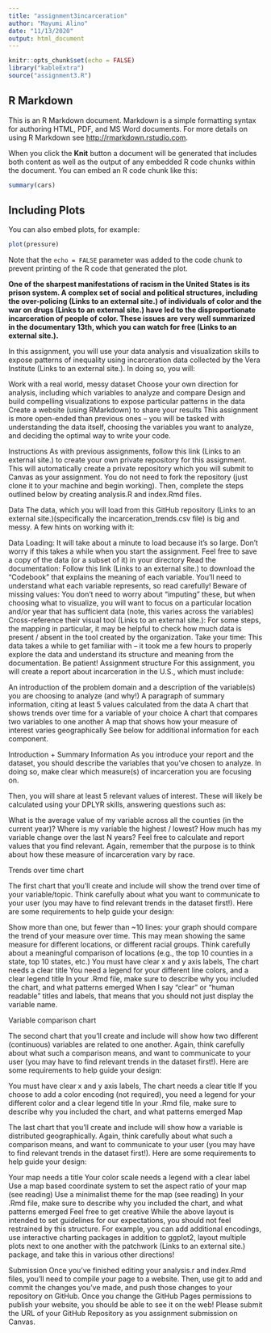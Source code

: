 ---
title: "assignment3incarceration"
author: "Mayumi Alino"
date: "11/13/2020"
output: html_document
---

```{r setup, include=FALSE}
knitr::opts_chunk$set(echo = FALSE)
library("kableExtra")
source("assignment3.R")
```

## R Markdown

This is an R Markdown document. Markdown is a simple formatting syntax for authoring HTML, PDF, and MS Word documents. For more details on using R Markdown see <http://rmarkdown.rstudio.com>.

When you click the **Knit** button a document will be generated that includes both content as well as the output of any embedded R code chunks within the document. You can embed an R code chunk like this:

```{r cars}
summary(cars)
```

## Including Plots

You can also embed plots, for example:

```{r pressure, echo=FALSE}
plot(pressure)
```

Note that the `echo = FALSE` parameter was added to the code chunk to prevent printing of the R code that generated the plot.

**One of the sharpest manifestations of racism in the United States is its prison system. A complex set of social and political structures, including the over-policing (Links to an external site.) of individuals of color and the war on drugs (Links to an external site.) have led to the disproportionate incarceration of people of color. These issues are very well summarized in the documentary 13th, which you can watch for free (Links to an external site.).**

In this assignment, you will use your data analysis and visualization skills to expose patterns of inequality using incarceration data collected by the Vera Institute (Links to an external site.). In doing so, you will:

Work with a real world, messy dataset
Choose your own direction for analysis, including which variables to analyze and compare
Design and build compelling visualizations to expose particular patterns in the data
Create a website (using RMarkdown) to share your results
This assignment is more open-ended than previous ones -- you will be tasked with understanding the data itself, choosing the variables you want to analyze, and deciding the optimal way to write your code. 

Instructions 
As with previous assignments, follow this link (Links to an external site.) to create your own private repository for this assignment. This will automatically create a private repository which you will submit to Canvas as your assignment. You do not need to fork the repository (just clone it to your machine and begin working). Then, complete the steps outlined below by creating analysis.R and index.Rmd files.

Data
The data, which you will load from this GitHub repository  (Links to an external site.)(specifically the incarceration_trends.csv file) is big and messy. A few hints on working with it:

Data Loading: It will take about a minute to load because it's so large. Don't worry if this takes a while when you start the assignment. Feel free to save a copy of the data (or a subset of it) in your directory
Read the documentation: Follow this link (Links to an external site.) to download the "Codebook" that explains the meaning of each variable. You'll need to understand what each variable represents, so read carefully!
Beware of missing values: You don't need to worry about "imputing" these, but when choosing what to visualize, you will want to focus on a particular location and/or year that has sufficient data (note, this varies across the variables)
Cross-reference their visual tool (Links to an external site.): For some steps, the mapping in particular, it may be helpful to check how much data is present / absent in the tool created by the organization.
Take your time: This data takes a while to get familiar with -- it took me a few hours to properly explore the data and understand its structure and meaning from the documentation. Be patient!
Assignment structure
For this assignment, you will create a report about incarceration in the U.S., which must include:

An introduction of the problem domain and a description of the variable(s) you are choosing to analyze (and why!)
A paragraph of summary information, citing at least 5 values calculated from the data
A chart that shows trends over time for a variable of your choice
A chart that compares two variables to one another
A map that shows how your measure of interest varies geographically
See below for additional information for each component. 

Introduction + Summary Information
As you introduce your report and the dataset, you should describe the variables that you've chosen to analyze. In doing so, make clear which measure(s) of incarceration you are focusing on. 

Then, you will share at least 5 relevant values of interest. These will likely be calculated using your DPLYR skills, answering questions such as: 

What is the average value of my variable across all the counties (in the current year)?
Where is my variable the highest / lowest?
How much has my variable change over the last N years?
Feel free to calculate and report values that you find relevant. Again, remember that the purpose is to think about how these measure of incarceration vary by race. 

Trends over time chart

The first chart that you'll create and include will show the trend over time of your variable/topic. Think carefully about what you want to communicate to your user (you may have to find relevant trends in the dataset first!). Here are some requirements to help guide your design:

Show more than one, but fewer than ~10 lines: your graph should compare the trend of your measure over time. This may mean showing the same measure for different locations, or different racial groups. Think carefully about a meaningful comparison of locations (e.g., the top 10 counties in a state, top 10 states, etc.)
You must have clear x and y axis labels,
The chart needs a clear title 
You need a legend for your different line colors, and a clear legend title
In your .Rmd file, make sure to describe why you included the chart, and what patterns emerged
When I say "clear" or "human readable" titles and labels, that means that you should not just display the variable name.

Variable comparison chart

The second chart that you'll create and include will show how two different (continuous) variables are related to one another. Again, think carefully about what such a comparison means, and want to communicate to your user (you may have to find relevant trends in the dataset first!). Here are some requirements to help guide your design:

You must have clear x and y axis labels,
The chart needs a clear title 
If you choose to add a color encoding (not required), you need a legend for your different color and a clear legend title
In your .Rmd file, make sure to describe why you included the chart, and what patterns emerged
Map

The last chart that you'll create and include will show how a variable is distributed geographically. Again, think carefully about what such a comparison means, and want to communicate to your user (you may have to find relevant trends in the dataset first!). Here are some requirements to help guide your design:

Your map needs a title
Your color scale needs a legend with a clear label
Use a map based coordinate system to set the aspect ratio of your map (see reading)
Use a minimalist theme for the map (see reading)
In your .Rmd file, make sure to describe why you included the chart, and what patterns emerged
Feel free to get creative
While the above layout is intended to set guidelines for our expectations, you should not feel restrained by this structure. For example, you can add additional encodings, use interactive charting packages in addition to ggplot2, layout multiple plots next to one another with the patchwork (Links to an external site.) package, and take this in various other directions!

Submission
Once you've finished editing your analysis.r and index.Rmd files, you'll need to compile your page to a website. Then, use git to add and commit the changes you've made, and push those changes to your repository on GitHub. Once you change the GitHub Pages permissions to publish your website, you should be able to see it on the web! Please submit the URL of your GitHub Repository as you assignment submission on Canvas.
